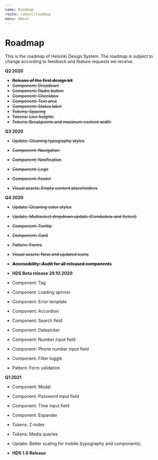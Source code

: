 ```yaml
---
name: Roadmap
route: /about/roadmap
menu: About
---
```



# Roadmap

<LargeParagraph>
   This is the roadmap of Helsinki Design System. The roadmap is subject to change according to feedback and feature requests we receive.
</LargeParagraph>

**Q2 2020**

- ~~**Release of the first design kit**~~
- ~~Component: Dropdown~~
- ~~Component: Radio button~~
- ~~Component: Checkbox~~
- ~~Component: Text area~~
- ~~Component: Status label~~
- ~~Tokens: Spacing~~
- ~~Tokens: Line heights~~
- ~~Tokens: Breakpoints and maximum content width~~


**Q3 2020**

- ~~Update: Cleaning typography styles~~


- ~~Component: Navigation~~
- ~~Component: Notification~~
- ~~Component: Logo~~
- ~~Component: Footer~~
- ~~Visual assets: Empty content placeholders~~


**Q4 2020**

- ~~Update: Cleaning color styles~~
- ~~Update: Multiselect dropdown update (Combobox and Select)~~


- ~~Component: Tooltip~~
- ~~Component: Card~~
- ~~Pattern: Forms~~
- ~~Visual assets: New and updated icons~~


- ~~**Accessibility: Audit for all released components**~~


- **HDS Beta release 29.10.2020**


- Component: Tag
- Component: Loading spinner
- Component: Error template
- Component: Accordion
- Component: Search field
- Component: Datepicker
- Component: Number input field
- Component: Phone number input field
- Component: Filter toggle


- Pattern: Form validation


**Q1 2021**

- Component: Modal
- Component: Password input field
- Component: Time input field
- Component: Expander


- Tokens: Z-index
- Tokens: Media queries


- Update: Better scaling for mobile (typography and components)


- **HDS 1.0 Release**
